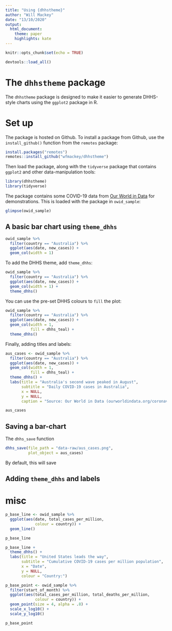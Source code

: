 ```yaml
---
title: "Using {dhhstheme}"
author: "Will Mackey"
date: "13/10/2020"
output: 
  html_document:
    theme: paper
    highlights: kate
---
```


```r
knitr::opts_chunk$set(echo = TRUE)

devtools::load_all()
```

# The `dhhstheme` package

The `dhhstheme` package is designed to make it easier to generate DHHS-style charts using the `ggplot2` package in R.


# Set up

The package is hosted on Github. To install a package from Github, use the `install_github()` function from the `remotes` package:

```r
install.packages("remotes")
remotes::install_github("wfmackey/dhhstheme")
```

Then load the package, along with the `tidyverse` package that contains `ggplot2` and other data-manipulation tools:

```r
library(dhhstheme)
library(tidyverse)
```

The package contains some COVID-19 data from [Our World in Data](https://ourworldindata.org/coronavirus) for demonstrations. This is  loaded with the package in `owid_sample`: 


```r
glimpse(owid_sample)
```



## A basic bar chart using `theme_dhhs`

```r
owid_sample %>% 
  filter(country == "Australia") %>% 
  ggplot(aes(date, new_cases)) + 
  geom_col(width = 1)
```


To add the DHHS theme, add `theme_dhhs`:

```r
owid_sample %>% 
  filter(country == "Australia") %>% 
  ggplot(aes(date, new_cases)) + 
  geom_col(width = 1) +
  theme_dhhs()
```


You can use the pre-set DHHS colours to `fill` the plot:

```r
owid_sample %>% 
  filter(country == "Australia") %>% 
  ggplot(aes(date, new_cases)) + 
  geom_col(width = 1,
           fill = dhhs_teal) +
  theme_dhhs()
```


Finally, adding titles and labels:

```r
aus_cases <- owid_sample %>% 
  filter(country == "Australia") %>% 
  ggplot(aes(date, new_cases)) + 
  geom_col(width = 1,
           fill = dhhs_teal) +
  theme_dhhs() +
  labs(title = "Australia's second wave peaked in August",
       subtitle = "Daily COVID-19 cases in Australia",
       x = NULL,
       y = NULL,
       caption = "Source: Our World in Data (ourworldindata.org/coronavirus).")

aus_cases
```

## Saving a bar-chart

The `dhhs_save` function

```r
dhhs_save(file_path = "data-raw/aus_cases.png", 
          plot_object = aus_cases)
```

By default, this will save

## Adding `theme_dhhs` and labels







# misc



```r
p_base_line <- owid_sample %>% 
  ggplot(aes(date, total_cases_per_million,
             colour = country)) + 
  geom_line()

p_base_line
```

```r
p_base_line + 
  theme_dhhs() + 
  labs(title = "United States leads the way",
       subtitle = "Cumulative COVID-19 cases per million population",
       x = "Date",
       y = NULL,
       colour = "Country:")
```



```r

p_base_point <- owid_sample %>% 
  filter(start_of_month) %>% 
  ggplot(aes(total_cases_per_million, total_deaths_per_million,
             colour = country)) + 
  geom_point(size = 4, alpha = .8) + 
  scale_x_log10() + 
  scale_y_log10()

p_base_point
```


